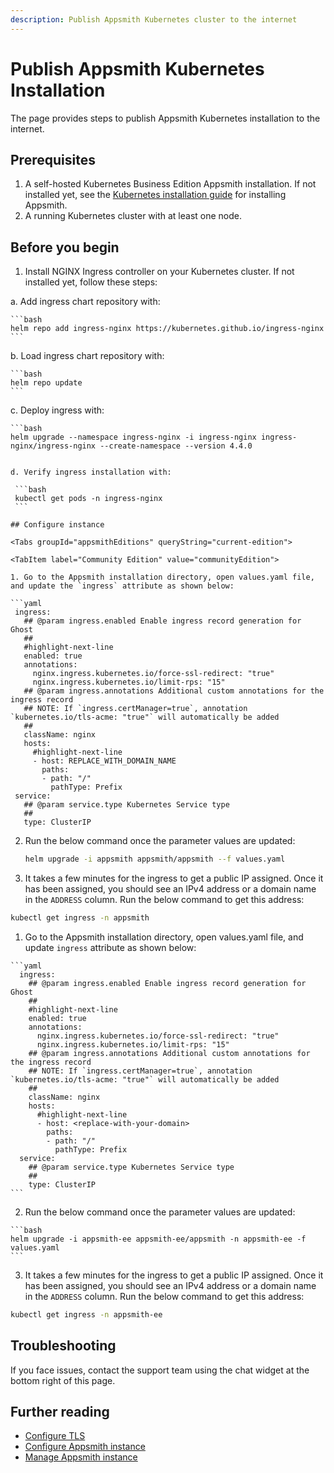 ```yaml
---
description: Publish Appsmith Kubernetes cluster to the internet
---
```


# Publish Appsmith Kubernetes Installation
The page provides steps to publish Appsmith Kubernetes installation to the internet.

## Prerequisites
1. A self-hosted Kubernetes Business Edition Appsmith installation. If not installed yet, see the [Kubernetes installation guide](/getting-started/setup/installation-guides/kubernetes) for installing Appsmith.
2. A running Kubernetes cluster with at least one node.

## Before you begin
1. Install NGINX Ingress controller on your Kubernetes cluster. If not installed yet, follow these steps:

  a. Add ingress chart repository with:

    ```bash
    helm repo add ingress-nginx https://kubernetes.github.io/ingress-nginx
    ```

  b. Load ingress chart repository with:

    ```bash
    helm repo update
    ```
  c. Deploy ingress with:

    ```bash
    helm upgrade --namespace ingress-nginx -i ingress-nginx ingress-nginx/ingress-nginx --create-namespace --version 4.4.0
   ```

  d. Verify ingress installation with:

    ```bash
    kubectl get pods -n ingress-nginx
    ``` 

## Configure instance

<Tabs groupId="appsmithEditions" queryString="current-edition">

<TabItem label="Community Edition" value="communityEdition"> 

  1. Go to the Appsmith installation directory, open values.yaml file, and update the `ingress` attribute as shown below:

  ```yaml 
    ingress:
      ## @param ingress.enabled Enable ingress record generation for Ghost
      ##
      #highlight-next-line
      enabled: true
      annotations:
        nginx.ingress.kubernetes.io/force-ssl-redirect: "true"
        nginx.ingress.kubernetes.io/limit-rps: "15"
      ## @param ingress.annotations Additional custom annotations for the ingress record
      ## NOTE: If `ingress.certManager=true`, annotation `kubernetes.io/tls-acme: "true"` will automatically be added
      ##
      className: nginx
      hosts:
        #highlight-next-line
        - host: REPLACE_WITH_DOMAIN_NAME
          paths:
          - path: "/"
            pathType: Prefix
    service:
      ## @param service.type Kubernetes Service type
      ##
      type: ClusterIP
  ```

  2. Run the below command once the parameter values are updated:

      ```bash 
      helm upgrade -i appsmith appsmith/appsmith --f values.yaml
      ```
  3. It takes a few minutes for the ingress to get a public IP assigned. Once it has been assigned, you should see an IPv4 address or a domain name in the `ADDRESS` column. Run the below command to get this address:

  ```bash
  kubectl get ingress -n appsmith
  ```

</TabItem>
 <TabItem label="Business Edition" value="businessEdition">

  1. Go to the Appsmith installation directory, open values.yaml file, and update `ingress` attribute as shown below:
  
    ```yaml 
      ingress:
        ## @param ingress.enabled Enable ingress record generation for Ghost
        ##
        #highlight-next-line
        enabled: true
        annotations:
          nginx.ingress.kubernetes.io/force-ssl-redirect: "true"
          nginx.ingress.kubernetes.io/limit-rps: "15"
        ## @param ingress.annotations Additional custom annotations for the ingress record
        ## NOTE: If `ingress.certManager=true`, annotation `kubernetes.io/tls-acme: "true"` will automatically be added
        ##
        className: nginx
        hosts:
          #highlight-next-line
          - host: <replace-with-your-domain>
            paths:
            - path: "/"
              pathType: Prefix
      service:
        ## @param service.type Kubernetes Service type
        ##
        type: ClusterIP
    ```
    
  2. Run the below command once the parameter values are updated:

    ```bash 
    helm upgrade -i appsmith-ee appsmith-ee/appsmith -n appsmith-ee -f values.yaml
    ```

  3. It takes a few minutes for the ingress to get a public IP assigned. Once it has been assigned, you should see an IPv4 address or a domain name in the `ADDRESS` column. Run the below command to get this address:

  ```bash
  kubectl get ingress -n appsmith-ee
  ```

</TabItem>
</Tabs>
  

## Troubleshooting

If you face issues, contact the support team using the chat widget at the bottom right of this page.

## Further reading
* [Configure TLS](/getting-started/setup/instance-configuration/custom-domain/configure-tls)
* [Configure Appsmith instance](/getting-started/setup/instance-configuration#configure-helm-installations)
* [Manage Appsmith instance](/getting-started/setup/instance-management/)